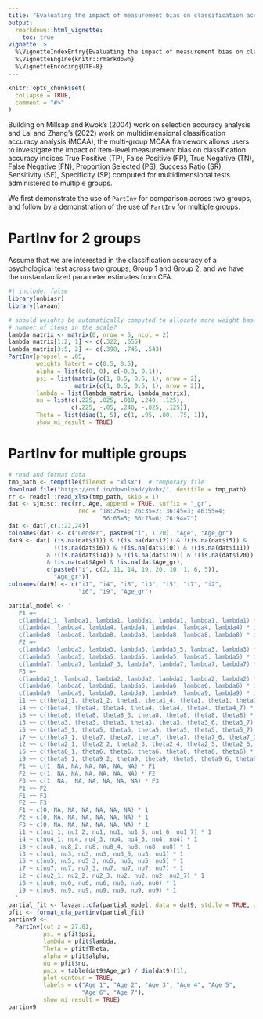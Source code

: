 ```yaml
---
title: "Evaluating the impact of measurement bias on classification accuracy across multiple groups"
output: 
  rmarkdown::html_vignette:
    toc: true
vignette: >
  %\VignetteIndexEntry{Evaluating the impact of measurement bias on classification accuracy across multiple groups}
  %\VignetteEngine{knitr::rmarkdown}
  %\VignetteEncoding{UTF-8}    
---
```


```r
knitr::opts_chunk$set(
  collapse = TRUE,
  comment = "#>"
)
```

Building on Millsap and Kwok's (2004) work on selection accuracy analysis and 
Lai and Zhang's (2022) work on multidimensional classification accuracy analysis
(MCAA), the multi-group MCAA framework allows users to investigate the impact of
item-level measurement bias on classification accuracy indices True Positive 
(TP), False Positive (FP), True Negative (TN), False Negative (FN), Proportion
Selected (PS), Success Ratio (SR), Sensitivity (SE), Specificity (SP) computed 
for multidimensional tests administered to multiple groups.

We first demonstrate the use of `PartInv` for comparison across two groups, and 
follow by a demonstration of the use of `PartInv` for multiple groups.

# PartInv for 2 groups

Assume that we are interested in the classification accuracy of a psychological
test across two groups, Group 1 and Group 2, and we have the unstandardized
parameter estimates from CFA. 



```r
#| include: false
library(unbiasr)
library(lavaan)
```

```r
# should weights be automatically computed to allocate more weight based on the 
# number of items in the scale?
lambda_matrix <- matrix(0, nrow = 5, ncol = 2)
lambda_matrix[1:2, 1] <- c(.322, .655)
lambda_matrix[3:5, 2] <- c(.398, .745, .543)
PartInv(propsel = .05,
        weights_latent = c(0.5, 0.5),
        alpha = list(c(0, 0), c(-0.3, 0.1)),
        psi = list(matrix(c(1, 0.5, 0.5, 1), nrow = 2),
                   matrix(c(1, 0.5, 0.5, 1), nrow = 2)),
        lambda = list(lambda_matrix, lambda_matrix),
        nu = list(c(.225, .025, .010, .240, .125), 
                  c(.225, -.05, .240, -.025, .125)),
        Theta = list(diag(1, 5), c(1, .95, .80, .75, 1)),
        show_mi_result = TRUE)
```



# PartInv for multiple groups

```r
# read and format data
tmp_path <- tempfile(fileext = "xlsx")  # temporary file
download.file("https://osf.io/download/ybvhx/", destfile = tmp_path)
rr <- readxl::read_xlsx(tmp_path, skip = 1)
dat <- sjmisc::rec(rr, Age, append = TRUE, suffix = "_gr",
                    rec = "18:25=1; 26:35=2; 36:45=3; 46:55=4; 
                           56:65=5; 66:75=6; 76:94=7")
dat <- dat[,c(1:22,24)]
colnames(dat) <- c("Gender", paste0("i", 1:20), "Age", "Age_gr")
dat9 <- dat[!(is.na(dat$i1)) & !(is.na(dat$i2)) & !(is.na(dat$i5)) & 
             !(is.na(dat$i6)) & !(is.na(dat$i10)) & !(is.na(dat$i11))
           & !(is.na(dat$i14)) & !(is.na(dat$i19)) & !(is.na(dat$i20)) 
           & !is.na(dat$Age) & !is.na(dat$Age_gr), 
           c(paste0("i", c(2, 11, 14, 19, 20, 10, 1, 6, 5)), 
             "Age_gr")]
colnames(dat9) <- c("i1", "i4", "i8", "i3", "i5", "i7", "i2",
                    "i6", "i9", "Age_gr")
```


```r
partial_model <- '
   F1 =~ 
   c(lambda1_1, lambda1, lambda1, lambda1, lambda1, lambda1, lambda1) * i1 + 
   c(lambda4, lambda4, lambda4, lambda4, lambda4, lambda4, lambda4) * i4 + 
   c(lambda8, lambda8, lambda8, lambda8, lambda8, lambda8, lambda8) * i8
   F2 =~ 
   c(lambda3, lambda3, lambda3, lambda3, lambda3_5, lambda3, lambda3) * i3 + 
   c(lambda5, lambda5, lambda5, lambda5, lambda5, lambda5, lambda5) * i5 +
   c(lambda7, lambda7, lambda7_3, lambda7, lambda7, lambda7, lambda7) * i7
   F3 =~
   c(lambda2_1, lambda2, lambda2, lambda2, lambda2, lambda2, lambda2) * i2 + 
   c(lambda6, lambda6, lambda6, lambda6, lambda6, lambda6, lambda6) * i6 + 
   c(lambda9, lambda9, lambda9, lambda9, lambda9, lambda9, lambda9) * i9
   i1 ~~ c(theta1_1, theta1_2, theta1, theta1_4, theta1, theta1, theta1) * i1
   i4 ~~ c(theta4, theta4, theta4, theta4, theta4, theta4, theta4_7) * i4
   i8 ~~ c(theta8, theta8, theta8_3, theta8, theta8, theta8, theta8) * i8
   i3 ~~ c(theta3, theta3, theta3, theta3, theta3, theta3_6, theta3_7) * i3
   i5 ~~ c(theta5_1, theta5, theta5, theta5, theta5, theta5, theta5_7) * i5
   i7 ~~ c(theta7_1, theta7, theta7, theta7, theta7, theta7_6, theta7_7) * i7
   i2 ~~ c(theta2_1, theta2_2, theta2_3, theta2_4, theta2_5, theta2_6, theta2_7) * i2
   i6 ~~ c(theta6_1, theta6, theta6, theta6, theta6, theta6, theta6) * i6
   i9 ~~ c(theta9_1, theta9_2, theta9, theta9, theta9, theta9_6, theta9) * i9
   F1 ~~ c(1, NA, NA, NA, NA, NA, NA) * F1
   F2 ~~ c(1, NA, NA, NA, NA, NA, NA) * F2
   F3 ~~ c(1, NA,  NA, NA, NA, NA, NA) * F3
   F1 ~~ F2 
   F1 ~~ F3
   F2 ~~ F3
   F1 ~ c(0, NA, NA, NA, NA, NA, NA) * 1
   F2 ~ c(0, NA, NA, NA, NA, NA, NA) * 1
   F3 ~ c(0, NA, NA, NA, NA, NA, NA) * 1
   i1 ~ c(nu1_1, nu1_2, nu1, nu1, nu1_5, nu1_6, nu1_7) * 1
   i4 ~ c(nu4_1, nu4, nu4_3, nu4, nu4_5, nu4, nu4) * 1
   i8 ~ c(nu8, nu8_2, nu8, nu8_4, nu8, nu8, nu8) * 1
   i3 ~ c(nu3, nu3, nu3, nu3, nu3_5, nu3, nu3) * 1
   i5 ~ c(nu5, nu5, nu5_3, nu5, nu5, nu5, nu5) * 1
   i7 ~ c(nu7, nu7, nu7_3, nu7, nu7, nu7, nu7) * 1
   i2 ~ c(nu2_1, nu2_2, nu2_3, nu2, nu2, nu2, nu2_7) * 1
   i6 ~ c(nu6, nu6, nu6, nu6, nu6, nu6, nu6) * 1
   i9 ~ c(nu9, nu9, nu9, nu9, nu9, nu9, nu9) * 1
  '
partial_fit <- lavaan::cfa(partial_model, data = dat9, std.lv = TRUE, group = "Age_gr")
pfit <- format_cfa_partinv(partial_fit)
partinv9 <-
  PartInv(cut_z = 27.81,
          psi = pfit$psi,
          lambda = pfit$lambda,
          Theta = pfit$Theta,
          alpha = pfit$alpha,
          nu = pfit$nu,
          pmix = table(dat9$Age_gr) / dim(dat9)[1],
          plot_contour = TRUE,
          labels = c("Age 1", "Age 2", "Age 3", "Age 4", "Age 5",
                     "Age 6", "Age 7"),
          show_mi_result = TRUE) 
partinv9
```





